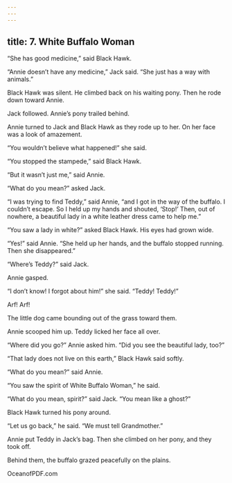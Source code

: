 ```yaml
---
---
---
```

title: 7. White Buffalo Woman
---



“She has good medicine,” said Black Hawk.

“Annie doesn’t have any medicine,” Jack said. “She just has a way with animals.”

Black Hawk was silent. He climbed back on his waiting pony. Then he rode down toward Annie.

Jack followed. Annie’s pony trailed behind.

Annie turned to Jack and Black Hawk as they rode up to her. On her face was a look of amazement.

“You wouldn’t believe what happened!” she said.

“You stopped the stampede,” said Black Hawk.

“But it wasn’t just me,” said Annie.

“What do you mean?” asked Jack.

“I was trying to find Teddy,” said Annie, “and I got in the way of the buffalo. I couldn’t escape. So I held up my hands and shouted, ‘Stop!’ Then, out of nowhere, a beautiful lady in a white leather dress came to help me.”

“You saw a lady in white?” asked Black Hawk. His eyes had grown wide.

“Yes!” said Annie. “She held up her hands, and the buffalo stopped running. Then she disappeared.”

“Where’s Teddy?” said Jack.

Annie gasped.

“I don’t know! I forgot about him!” she said. “Teddy! Teddy!”

Arf! Arf!

The little dog came bounding out of the grass toward them.

Annie scooped him up. Teddy licked her face all over.

“Where did you go?” Annie asked him. “Did you see the beautiful lady, too?”

“That lady does not live on this earth,” Black Hawk said softly.

“What do you mean?” said Annie.

“You saw the spirit of White Buffalo Woman,” he said.

“What do you mean, spirit?” said Jack. “You mean like a ghost?”

Black Hawk turned his pony around.



“Let us go back,” he said. “We must tell Grandmother.”

Annie put Teddy in Jack’s bag. Then she climbed on her pony, and they took off.

Behind them, the buffalo grazed peacefully on the plains.

OceanofPDF.com